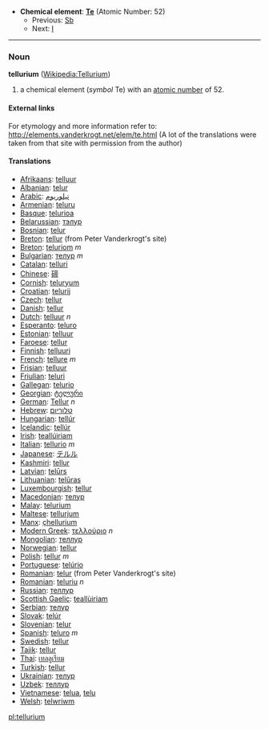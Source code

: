 *'''Chemical element''': '''[[Te]]''' (Atomic Number: 52)
**Previous: [[Antimony|Sb]]
**Next: [[Iodine|I]]
----
=== Noun ===
'''tellurium''' ([[en:Tellurium|Wikipedia:Tellurium]])

# a chemical element (''symbol'' Te) with an [[atomic number]] of 52.

====External links====
For etymology and more information refer to:
http://elements.vanderkrogt.net/elem/te.html
(A lot of the translations were taken from that site with permission from the author)

==== Translations ====
*[[Afrikaans]]: [[telluur]]
*[[Albanian]]: [[telur]]
*[[Arabic]]: [[تيلوريوم]]
*[[Armenian]]: [[teluru]]
*[[Basque]]: [[telurioa]]
*[[Belarussian]]: [[тэлур]]
*[[Bosnian]]: [[telur]]
*[[Breton]]: [[tellur]] (from Peter Vanderkrogt's site)
*[[Breton]]: [[teluriom]] ''m''
*[[Bulgarian]]: [[телур]] ''m''
*[[Catalan]]: [[telluri]]
*[[Chinese]]: [[碲]]
*[[Cornish]]: [[teluryum]]
*[[Croatian]]: [[telurij]]
*[[Czech]]: [[tellur]]
*[[Danish]]: [[tellur]]
*[[Dutch]]: [[telluur]] ''n''
*[[Esperanto]]: [[teluro]]
*[[Estonian]]: [[telluur]]
*[[Faroese]]: [[tellur]]
*[[Finnish]]: [[telluuri]]
*[[French]]: [[tellure]] ''m''
*[[Frisian]]: [[telluur]]
*[[Friulian]]: [[teluri]]
*[[Gallegan]]: [[telurio]]
*[[Georgian]]: [[ტელური]]
*[[German]]: [[Tellur]] ''n''
*[[Hebrew]]: [[טלוריום]]
*[[Hungarian]]: [[tellúr]]
*[[Icelandic]]: [[tellúr]]
*[[Irish]]: [[teallúiriam]]
*[[Italian]]: [[tellurio]] ''m''
*[[Japanese]]: [[テルル]]
*[[Kashmiri]]: [[tellur]]
*[[Latvian]]: [[telūrs]]
*[[Lithuanian]]: [[telūras]]
*[[Luxembourgish]]: [[tellur]]
*[[Macedonian]]: [[телур]]
*[[Malay]]: [[telurium]]
*[[Maltese]]: [[tellurjum]]
*[[Manx]]: [[çhellurium]]
*[[Modern Greek]]: [[τελλούριο]] ''n''
*[[Mongolian]]: [[теллур]]
*[[Norwegian]]: [[tellur]]
*[[Polish]]:  [[tellur]] ''m''
*[[Portuguese]]: [[telúrio]]
*[[Romanian]]: [[telur]] (from Peter Vanderkrogt's site)
*[[Romanian]]: [[teluriu]] ''n''
*[[Russian]]: [[теллур]] '' ''
*[[Scottish Gaelic]]: [[teallùiriam]]
*[[Serbian]]: [[телур]]
*[[Slovak]]: [[telúr]]
*[[Slovenian]]: [[telur]]
*[[Spanish]]: [[teluro]] ''m''
*[[Swedish]]: [[tellur]]
*[[Tajik]]: [[tellur]]
*[[Thai]]: [[เทลลูเรียม]]
*[[Turkish]]: [[tellur]]
*[[Ukrainian]]: [[телур]]
*[[Uzbek]]: [[теллур]]
*[[Vietnamese]]: [[telua]], [[telu]]
*[[Welsh]]: [[telwriwm]]

[[pl:tellurium]]